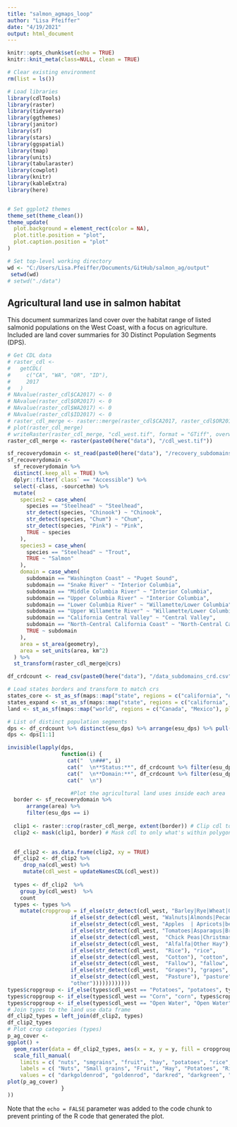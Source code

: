 ```yaml
---
title: "salmon_agmaps_loop"
author: "Lisa Pfeiffer"
date: "4/19/2021"
output: html_document
---
```


```r
knitr::opts_chunk$set(echo = TRUE)
knitr::knit_meta(class=NULL, clean = TRUE)

# Clear existing environment
rm(list = ls())

# Load libraries
library(cdlTools)
library(raster)
library(tidyverse)
library(ggthemes)
library(janitor)
library(sf)
library(stars)
library(ggspatial)
library(tmap)
library(units)
library(tabularaster)
library(cowplot)
library(knitr)
library(kableExtra)
library(here)


# Set ggplot2 themes
theme_set(theme_clean())
theme_update(
  plot.background = element_rect(color = NA),
  plot.title.position = "plot",
  plot.caption.position = "plot"
)

# Set top-level working directory
wd <- "C:/Users/Lisa.Pfeiffer/Documents/GitHub/salmon_ag/output"
 setwd(wd)
# setwd("./data")
```

## Agricultural land use in salmon habitat

This document summarizes land cover over the habitat range of listed salmonid populations on the West Coast, with a focus on agriculture. Included are land cover summaries for 30 Distinct Population Segments (DPS).

```r
# Get CDL data
# raster_cdl <-
#   getCDL(
#     c("CA", "WA", "OR", "ID"),
#     2017
#   )
# NAvalue(raster_cdl$CA2017) <- 0
# NAvalue(raster_cdl$OR2017) <- 0
# NAvalue(raster_cdl$WA2017) <- 0
# NAvalue(raster_cdl$ID2017) <- 0
# raster_cdl_merge <- raster::merge(raster_cdl$CA2017, raster_cdl$OR2017, raster_cdl$WA2017, raster_cdl$ID2017, overlap = TRUE)
# plot(raster_cdl_merge)
# writeRaster(raster_cdl_merge, "cdl_west.tif", format = "GTiff", overwrite = TRUE) # Saves data for downstream use
raster_cdl_merge <- raster(paste0(here("data"), "/cdl_west.tif"))

sf_recoverydomain <- st_read(paste0(here("data"), "/recovery_subdomains/subdomains-ver7.shp")) %>% clean_names()
sf_recoverydomain <-
  sf_recoverydomain %>%
  distinct(.keep_all = TRUE) %>%
  dplyr::filter(`class` == "Accessible") %>%
  select(-class, -sourcethm) %>%
  mutate(
    species2 = case_when(
      species == "Steelhead" ~ "Steelhead",
      str_detect(species, "Chinook") ~ "Chinook",
      str_detect(species, "Chum") ~ "Chum",
      str_detect(species, "Pink") ~ "Pink",
      TRUE ~ species
    ),
    species3 = case_when(
      species == "Steelhead" ~ "Trout",
      TRUE ~ "Salmon"
    ),
    domain = case_when(
      subdomain == "Washington Coast" ~ "Puget Sound",
      subdomain == "Snake River" ~ "Interior Columbia",
      subdomain == "Middle Columbia River" ~ "Interior Columbia",
      subdomain == "Upper Columbia River" ~ "Interior Columbia",
      subdomain == "Lower Columbia River" ~ "Willamette/Lower Columbia",
      subdomain == "Upper Willamette River" ~ "Willamette/Lower Columbia",
      subdomain == "California Central Valley" ~ "Central Valley",
      subdomain == "North-Central California Coast" ~ "North-Central California Coast",
      TRUE ~ subdomain
    ),
    area = st_area(geometry),
    area = set_units(area, km^2)
  ) %>%
  st_transform(raster_cdl_merge@crs)

df_crdcount <- read_csv(paste0(here("data"), "/data_subdomains_crd.csv"))

# Load states borders and transform to match crs
states_core <- st_as_sf(maps::map("state", regions = c("california", "oregon", "washington", "idaho"), plot = FALSE, fill = TRUE)) %>% st_transform(st_crs(sf_recoverydomain))
states_expand <- st_as_sf(maps::map("state", regions = c("california", "oregon", "washington", "idaho", "montana", "wyoming", "arizona", "nevada", "utah", "colorado", "new mexico"), plot = FALSE, fill = TRUE)) %>% st_transform(st_crs(sf_recoverydomain))
land <- st_as_sf(maps::map("world", regions = c("Canada", "Mexico"), plot = FALSE, fill = TRUE)) %>% st_transform(st_crs(sf_recoverydomain))


```


```r
# List of distinct population segments
dps <- df_crdcount %>% distinct(esu_dps) %>% arrange(esu_dps) %>% pull(esu_dps)
dps <- dps[1:1]

invisible(lapply(dps,      
                 function(i) { 
                   cat("  \n###", i)
                   cat("  \n**Status:**", df_crdcount %>% filter(esu_dps == i) %>% pull(status))
                   cat("  \n**Domain:**", df_crdcount %>% filter(esu_dps == i) %>% pull(domain))
                   cat("  \n")

                    #Plot the agricultural land uses inside each area
  border <- sf_recoverydomain %>% 
      arrange(area) %>% 
      filter(esu_dps == i)
  
  clip1 <- raster::crop(raster_cdl_merge, extent(border)) # Clip cdl to rectangle extents of the polygon
  clip2 <- mask(clip1, border) # Mask cdl to only what's within polygon
  

  df_clip2 <- as.data.frame(clip2, xy = TRUE)
  df_clip2 <- df_clip2 %>% 
     drop_na(cdl_west) %>% 
     mutate(cdl_west = updateNamesCDL(cdl_west))
   
  types <- df_clip2  %>%
    group_by(cdl_west)  %>%
    count
  types <- types %>%
    mutate(cropgroup = if_else(str_detect(cdl_west, "Barley|Rye|Wheat|Oats|Triticale|Sorghum|Buckwheat|Millet|Dbl"), "smgrains",
                    if_else(str_detect(cdl_west, "Walnuts|Almonds|Pecans|Pistachios"), "nuts" ,
                    if_else(str_detect(cdl_west, "Apples  | Apricots|berries|  Cantaloupes|Cherries|Citrus|Watermelons|Melons|Nectarines|Oranges|Peaches|Pears|Plums|Pomegranates|Other Tree|Olives"), "fruits",
                    if_else(str_detect(cdl_west, "Tomatoes|Asparagus|Broccoli|Cabbage|Carrots|Cauliflower|Cucumbers|Garlic|Gourds|Greens|Lettuce|Onions|Peas|Peppers|Popcorn|Pumpkins|Radish|Squash|Sweet Corn|Sweet Potatoes|Turnips"), "veg",
                    if_else(str_detect(cdl_west,  "Chick Peas|Christmas Trees|Dry Beans|Flaxseed|Herbs|Hops|Lentils|Mint|Misc Vegs|Mustard|Other Crops|Rape|Safflower|Sod/Grass Seed|Sugarbeets|Sunflower|Vetch"), "other_crops",
                    if_else(str_detect(cdl_west,  "Alfalfa|Other Hay"), "hay",
                    if_else(str_detect(cdl_west,  "Rice"), "rice",
                    if_else(str_detect(cdl_west,  "Cotton"), "cotton",
                    if_else(str_detect(cdl_west,  "Fallow"), "fallow",
                    if_else(str_detect(cdl_west,  "Grapes"), "grapes",
                    if_else(str_detect(cdl_west,  "Pasture"), "pasture",
                    "other")))))))))))) 
types$cropgroup <- if_else(types$cdl_west == "Potatoes", "potatoes", types$cropgroup)
types$cropgroup <- if_else(types$cdl_west == "Corn", "corn", types$cropgroup)
types$cropgroup <- if_else(types$cdl_west == "Open Water", "Open Water", types$cropgroup)
# Join types to the land use data frame
df_clip2_types = left_join(df_clip2, types)
df_clip2_types 
# Plot crop categories (types)
p_ag_cover <-
ggplot() +
  geom_raster(data = df_clip2_types, aes(x = x, y = y, fill = cropgroup)) +
  scale_fill_manual(
    limits = c( "nuts", "smgrains", "fruit", "hay", "potatoes", "rice", "cotton", "fallow", "grapes", "veg", "corn", "othercrops", "Open Water", "Pasture", "other"),
    labels = c( "Nuts", "Small grains", "Fruit", "Hay", "Potatoes", "Rice", "Cotton", "Fallow cropland", "Grapes", "Vegetables", "Corn", "Other crops", "Open Water", "Pasture", "other"),
    values = c( "darkgoldenrod", "goldenrod", "darkred", "darkgreen", "black",  "violet","pink", "grey", "purple", "lightgreen", "gold", "lightblue", "darkblue", "springgreen3", "antiquewhite1"))
plot(p_ag_cover)
                 }
))
```



Note that the `echo = FALSE` parameter was added to the code chunk to prevent printing of the R code that generated the plot.
